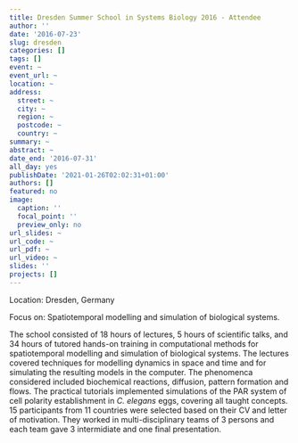 ```yaml
---
title: Dresden Summer School in Systems Biology 2016 - Attendee
author: ''
date: '2016-07-23'
slug: dresden
categories: []
tags: []
event: ~
event_url: ~
location: ~
address:
  street: ~
  city: ~
  region: ~
  postcode: ~
  country: ~
summary: ~
abstract: ~
date_end: '2016-07-31'
all_day: yes
publishDate: '2021-01-26T02:02:31+01:00'
authors: []
featured: no
image:
  caption: ''
  focal_point: ''
  preview_only: no
url_slides: ~
url_code: ~
url_pdf: ~
url_video: ~
slides: ''
projects: []
---
```


Location: Dresden, Germany

Focus on: Spatiotemporal modelling and simulation of biological systems.

The school consisted of 18 hours of lectures, 5 hours of scientific talks, and 34 hours of tutored hands-on training in computational methods for spatiotemporal modelling and simulation of biological systems. The lectures covered techniques for modelling dynamics in space and time and for simulating the resulting models in the computer. The phenomenca considered included biochemical reactions, diffusion, pattern formation and flows. The practical tutorials implemented simulations of the PAR system of cell polarity establishment in *C. elegans* eggs, covering all taught concepts. 15 participants from 11 countries were selected based on their CV and letter of motivation. They worked in multi-disciplinary teams of 3 persons and each team gave 3 intermidiate and one final presentation.

